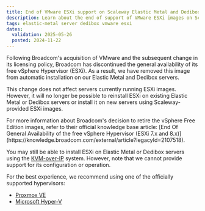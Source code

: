 ```yaml
---
title: End of VMware ESXi support on Scaleway Elastic Metal and Dedibox servers
description: Learn about the end of support of VMware ESXi images on Scaleway Elastic Metal and Dedibox servers.
tags: elastic-metal server dedibox vmware esxi
dates:
  validation: 2025-05-26
  posted: 2024-11-22
---
```


Following Broadcom's acquisition of VMware and the subsequent change in its licensing policy, Broadcom has discontinued the general availability of its free vSphere Hypervisor (ESXi).
As a result, we have removed this image from automatic installation on our Elastic Metal and Dedibox servers.

This change does not affect servers currently running ESXi images. However, it will no longer be possible to reinstall ESXi on existing Elastic Metal or Dedibox servers or install it on new servers using Scaleway-provided ESXi images.

<Message type="tip">
  For more information about Broadcom's decision to retire the vSphere Free Edition images, refer to their official knowledge base article: [End Of General Availability of the free vSphere Hypervisor (ESXi 7.x and 8.x)](https://knowledge.broadcom.com/external/article?legacyId=2107518).
</Message>

You may still be able to install ESXi on Elastic Metal or Dedibox servers using the [KVM-over-IP](/dedibox-kvm-over-ip/quickstart/) system. However, note that we cannot provide support for its configuration or operation.

For the best experience, we recommend using one of the officially supported hypervisors:

- [Proxmox VE](/tutorials/configure-failover-proxmox/)
- [Microsoft Hyper-V](/tutorials/configure-vm-hyperv/)